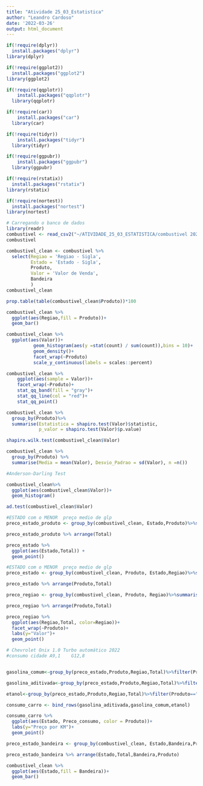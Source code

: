 ---
title: "Atividade 25_03_Estatistica"
author: "Leandro Cardoso"
date: '2022-03-26'
output: html_document
---


```{r}
if(!require(dplyr))
  install.packages("dplyr")
library(dplyr)

if(!require(ggplot2))
  install.packages("ggplot2")
library(ggplot2)

if(!require(qqplotr))
    install.packages("qqplotr")
  library(qqplotr)

if(!require(car))
    install.packages("car")
  library(car)

if(!require(tidyr))
    install.packages("tidyr")
  library(tidyr)

if(!require(ggpubr))
    install.packages("ggpubr")
  library(ggpubr)

if(!require(rstatix))
  install.packages("rstatix") 
library(rstatix)

if(!require(nortest))
  install.packages("nortest") 
library(nortest)
```
```{r}
# Carregando o banco de dados
library(readr)
combustivel <- read_csv2("~/ATIVIDADE_25_03_ESTATISTICA/combustivel 2021.2.csv")
combustivel
```
```{r}
combustivel_clean <- combustivel %>% 
  select(Regiao = 'Regiao - Sigla',
         Estado = 'Estado - Sigla',
         Produto,
         Valor = 'Valor de Venda',
         Bandeira
         )
combustivel_clean
```
```{r}
prop.table(table(combustivel_clean$Produto))*100
```

```{r}
combustivel_clean %>%
  ggplot(aes(Regiao,fill = Produto))+
  geom_bar()
```
```{r}
combustivel_clean %>%
  ggplot(aes(Valor))+
          geom_histogram(aes(y =stat(count) / sum(count)),bins = 10)+
          geom_density()+
          facet_wrap(~Produto)
          scale_y_continuous(labels = scales::percent)
```

```{r}
combustivel_clean %>%
    ggplot(aes(sample = Valor))+
    facet_wrap(~Produto)+
    stat_qq_band(fill = "gray")+
    stat_qq_line(col = "red")+
    stat_qq_point()
```
```{r}
combustivel_clean %>%
  group_by(Produto)%>%
  summarise(Estatistica = shapiro.test(Valor)$statistic,
            p_valor = shapiro.test(Valor)$p.value)

shapiro.wilk.test(combustivel_clean$Valor)
```

```{r}
combustivel_clean %>%
  group_by(Produto) %>%
  summarise(Media = mean(Valor), Desvio_Padrao = sd(Valor), n =n())
```

```{r}
#Anderson-Darling Test

combustivel_clean%>%
  ggplot(aes(combustivel_clean$Valor))+
  geom_histogram()

ad.test(combustivel_clean$Valor)
```
```{r}
#ESTADO com o MENOR  preço medio de glp
preco_estado_produto <- group_by(combustivel_clean, Estado,Produto)%>%summarise(Total=mean(Valor))

preco_estado_produto %>% arrange(Total)
```

```{r}
preco_estado %>%
  ggplot(aes(Estado,Total)) +
  geom_point() 
```

```{r}
#ESTADO com o MENOR  preço medio de glp
preco_estado <- group_by(combustivel_clean, Produto, Estado,Regiao)%>%summarise(Total=mean(Valor))

preco_estado %>% arrange(Produto,Total)


```

```{r}
preco_regiao <- group_by(combustivel_clean, Produto, Regiao)%>%summarise(Total=mean(Valor))

preco_regiao %>% arrange(Produto,Total)
```

```{r}
preco_regiao %>%
  ggplot(aes(Regiao,Total, color=Regiao))+
  facet_wrap(~Produto)+
  labs(y="Valor")+
  geom_point()
```
```{r}

# Chevrolet Onix 1.0 Turbo automático 2022
#consumo cidade A9,1    G12,8


gasolina_comum<-group_by(preco_estado,Produto,Regiao,Total)%>%filter(Produto=="GASOLINA")%>% mutate(Preco_consumo = Total/12,8)

gasolina_aditivada<-group_by(preco_estado,Produto,Regiao,Total)%>%filter(Produto=="GASOLINA ADITIVADA") %>% mutate(Preco_consumo = Total/12,8)

etanol<-group_by(preco_estado,Produto,Regiao,Total)%>%filter(Produto=="ETANOL") %>% mutate(Preco_consumo = Total/9,1)

```

```{r}
consumo_carro <- bind_rows(gasolina_aditivada,gasolina_comum,etanol)

consumo_carro %>%
  ggplot(aes(Estado, Preco_consumo, color = Produto))+
  labs(y="Preço por KM")+
  geom_point()
```
```{r}
preco_estado_bandeira <- group_by(combustivel_clean, Estado,Bandeira,Produto)%>%summarise(Total=mean(Valor))

preco_estado_bandeira %>% arrange(Estado,Total,Bandeira,Produto)
```
```{r}
combustivel_clean %>%
  ggplot(aes(Estado,fill = Bandeira))+
  geom_bar()
``````

